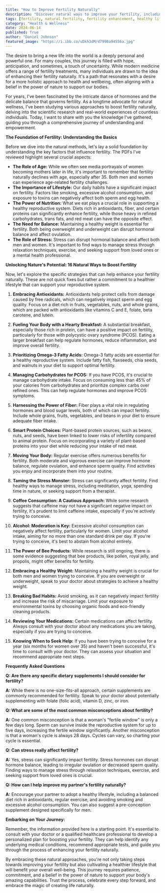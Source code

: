 ```yaml
---
title: "How to Improve Fertility Naturally"
description: "Discover natural ways to improve your fertility, including lifestyle changes, dietary adjustments, stress management, and more. Explore evidence-based strategies and address common misconceptions about fertility."
tags: [fertility, natural fertility, fertility enhancement, healthy lifestyle, diet, stress management, conception, reproductive health, natural remedies, holistic health]
category: "Health & Wellness"
date: 2024-06-14
published: True
author: "Daniel Johnson"
featured_image: "https://i.ibb.co/vDkh3dM/d7990a94556a.jpg"
---
```



The desire to bring a new life into the world is a deeply personal and powerful one.  For many couples, this journey is filled with hope, anticipation, and sometimes, a touch of uncertainty.  While modern medicine offers a range of fertility treatments, many individuals are drawn to the idea of enhancing their fertility naturally.  It's a path that resonates with a desire for a more holistic approach to health and wellbeing, often aligning with a belief in the power of nature to support our bodies.  

For years, I've been fascinated by the intricate dance of hormones and the delicate balance that governs fertility.  As a longtime advocate for natural wellness, I've been studying various approaches to boost fertility naturally, delving into the scientific research and real-world experiences of countless individuals.  Today, I want to share with you the knowledge I've gathered, guiding you through a comprehensive journey of understanding and empowerment.  

**The Foundation of Fertility: Understanding the Basics**

Before we dive into the natural methods, let's lay a solid foundation by understanding the key factors that influence fertility.  The PDFs I've reviewed highlight several crucial aspects:

- **The Role of Age:**  While we often see media portrayals of women becoming mothers later in life, it's important to remember that fertility naturally declines with age, especially after 35.  Both men and women can experience age-related fertility challenges.
- **The Importance of Lifestyle:**  Our daily habits have a significant impact on fertility.  Factors like smoking, excessive alcohol consumption, and exposure to toxins can negatively affect both sperm and egg health. 
- **The Power of Nutrition:**  What we eat plays a crucial role in supporting a healthy reproductive system.  Diets rich in antioxidants, fiber, and certain proteins can significantly enhance fertility, while those heavy in refined carbohydrates, trans fats, and red meat can have the opposite effect.
- **The Need for Balance:**  Maintaining a healthy weight is essential for fertility.  Both being overweight and underweight can disrupt hormonal balance and affect ovulation.
- **The Role of Stress:**  Stress can disrupt hormonal balance and affect both men and women.  It's important to find ways to manage stress through relaxation techniques, exercise, and seeking support from loved ones or a mental health professional.

**Unlocking Nature's Potential:  16 Natural Ways to Boost Fertility**

Now, let's explore the specific strategies that can help enhance your fertility naturally.  These are not quick fixes but rather a commitment to a healthier lifestyle that can support your reproductive system.

1. **Embracing Antioxidants:**  Antioxidants help protect cells from damage caused by free radicals, which can negatively impact sperm and egg quality.  Focus on a diet rich in fruits, vegetables, nuts, and whole grains, which are packed with antioxidants like vitamins C and E, folate, beta carotene, and lutein.

2. **Fueling Your Body with a Hearty Breakfast:**  A substantial breakfast, especially those rich in protein, can have a positive impact on fertility, particularly for those with polycystic ovary syndrome (PCOS).  Eating a larger breakfast can help regulate hormones, reduce inflammation, and improve overall fertility.

3. **Prioritizing Omega-3 Fatty Acids:**  Omega-3 fatty acids are essential for a healthy reproductive system.  Include fatty fish, flaxseeds, chia seeds, and walnuts in your diet to support optimal fertility.

4. **Managing Carbohydrates for PCOS:**  If you have PCOS, it's crucial to manage carbohydrate intake.  Focus on consuming less than 45% of your calories from carbohydrates and prioritize complex carbs over refined ones.  This can help regulate hormones and improve PCOS symptoms.

5. **Harnessing the Power of Fiber:**  Fiber plays a vital role in regulating hormones and blood sugar levels, both of which can impact fertility.  Include whole grains, fruits, vegetables, and beans in your diet to ensure adequate fiber intake.

6. **Smart Protein Choices:**  Plant-based protein sources, such as beans, nuts, and seeds, have been linked to lower risks of infertility compared to animal protein.  Focus on incorporating a variety of plant-based proteins into your diet while reducing your intake of red meat. 

7. **Moving Your Body:**  Regular exercise offers numerous benefits for fertility.  Both moderate and vigorous exercise can improve hormone balance, regulate ovulation, and enhance sperm quality.  Find activities you enjoy and incorporate them into your routine.

8. **Taming the Stress Monster:**  Stress can significantly affect fertility.  Find healthy ways to manage stress, including meditation, yoga, spending time in nature, or seeking support from a therapist.

9. **Coffee Consumption: A Cautious Approach:**  While some research suggests that caffeine may not have a significant negative impact on fertility, it's prudent to limit caffeine intake, especially if you're actively trying to conceive.

10. **Alcohol: Moderation is Key:**  Excessive alcohol consumption can negatively affect fertility, particularly for women.  Limit your alcohol intake, aiming for no more than one standard drink per day.  If you're trying to conceive, it's best to abstain from alcohol entirely.

11. **The Power of Bee Products:**  While research is still ongoing, there is some evidence suggesting that bee products, like pollen, royal jelly, and propolis, might offer benefits for fertility.

12. **Embracing a Healthy Weight:**  Maintaining a healthy weight is crucial for both men and women trying to conceive.  If you are overweight or underweight, speak to your doctor about strategies to achieve a healthy weight.

13. **Breaking Bad Habits:**  Avoid smoking, as it can negatively impact fertility and increase the risk of miscarriage.  Limit your exposure to environmental toxins by choosing organic foods and eco-friendly cleaning products.

14. **Reviewing Your Medications:**  Certain medications can affect fertility.  Always consult with your doctor about any medications you are taking, especially if you are trying to conceive.

15. **Knowing When to Seek Help:**  If you have been trying to conceive for a year (six months for women over 35) and haven't been successful, it's time to consult with your doctor.  They can assess your situation and recommend appropriate next steps. 

**Frequently Asked Questions**

**Q:  Are there any specific dietary supplements I should consider for fertility?**

**A:**  While there is no one-size-fits-all approach, certain supplements are commonly recommended for fertility.  Speak to your doctor about potentially supplementing with folate (folic acid), vitamin D, zinc, or iron.

**Q:  What are some of the most common misconceptions about fertility?**

**A:**  One common misconception is that a woman's "fertile window" is only a few days long.  Sperm can survive inside the reproductive system for up to five days, increasing the fertile window significantly.  Another misconception is that a woman's cycle is always 28 days.  Cycles can vary, so charting your cycle is essential.

**Q:  Can stress really affect fertility?**

**A:**  Yes, stress can significantly impact fertility.  Stress hormones can disrupt hormone balance, leading to irregular ovulation or decreased sperm quality.  Finding ways to manage stress through relaxation techniques, exercise, and seeking support from loved ones is crucial.

**Q:  How can I help improve my partner's fertility naturally?**

**A:** Encourage your partner to adopt a healthy lifestyle, including a balanced diet rich in antioxidants, regular exercise, and avoiding smoking and excessive alcohol consumption.  You can also suggest a pre-conception supplement designed specifically for men.

**Embarking on Your Journey:**

Remember, the information provided here is a starting point.  It's essential to consult with your doctor or a qualified healthcare professional to develop a personalized plan for boosting your fertility.   They can help identify any underlying medical conditions, recommend appropriate tests, and guide you through the process of enhancing your fertility naturally.  

By embracing these natural approaches, you're not only taking steps towards improving your fertility but also cultivating a healthier lifestyle that will benefit your overall well-being.  This journey requires patience, commitment, and a belief in the power of nature to support your body's amazing capabilities.  Trust the process, celebrate every step forward, and embrace the magic of creating life naturally. 